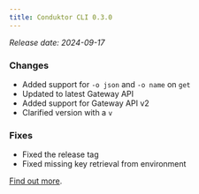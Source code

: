 ```yaml
---
title: Conduktor CLI 0.3.0
---
```


*Release date: 2024-09-17*

### Changes
- Added support for `-o json` and `-o name` on `get` 
- Updated to latest Gateway API
- Added support for Gateway API v2 
- Clarified version with a `v`


### Fixes
- Fixed the release tag
- Fixed missing key retrieval from environment

[Find out more](https://github.com/conduktor/ctl/releases/tag/v0.3.0).
